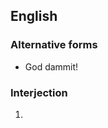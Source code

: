 ==English==

===Alternative forms===
* God dammit!

===Interjection===
{{en-intj|pos=god dammit!}}

# {{alternative form of|[[goddamn]]}}
